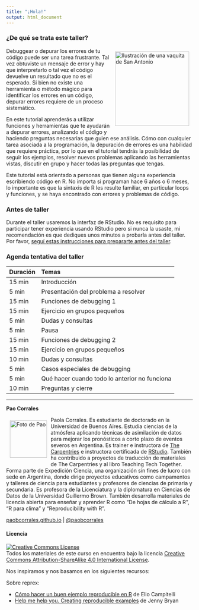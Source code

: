 ```yaml
---
title: "¡Hola!"
output: html_document
---
```


### ¿De qué se trata este taller?

<img src="img/ladybug.png" alt="Ilustración de una vaquita de San Antonio" width="200" height="200" align="right" style="margin:10px"/>Debuggear o depurar los errores de tu código puede ser una tarea frustrante. Tal vez obtuviste un mensaje de error y hay que interpretarlo o tal vez el código devuelve un resultado que no es el esperado. Si bien no existe una herramienta o método mágico para identificar los errores en un código, depurar errores requiere de un proceso sistemático.

En este tutorial aprenderás a utilizar funciones y herramientas que te ayudarán a depurar errores, analizando el código y haciendo preguntas necesarias que guien ese análisis. Cómo con cualquier tarea asociada a la programación, la depuración de errores es una habilidad que requiere práctica, por lo que en el tutorial tendrás la posibilidad de seguir los ejemplos, resolver nuevos problemas aplicando las herramientas vistas, discutir en grupo y hacer todas las preguntas que tengas. 

Este tutorial está orientado a personas que tienen alguna experiencia escribiendo código en R. No importa si programan hace 6 años o 6 meses, lo importante es que la sintaxis de R les resulte familiar, en particular loops y funciones, y se haya encontrado con errores y problemas de código. 


### Antes de taller

Durante el taller usaremos la interfaz de RStudio. No es requisito para participar tener experiencia usando RStudio pero si nunca la usaste, mi recomendación es que dediques unos minutos a probarla antes del taller. Por favor, [seguí estas instrucciones para prepararte antes del taller](antes.html).

### Agenda tentativa del taller 

|Duración |Temas|
|:---|:----------|
| 15 min	 | Introducción |
| 5 min	   | Presentación del problema a resolver |
| 15 min	 | Funciones de debugging 1 |
| 15 min	 | Ejercicio en grupos pequeños |
| 5 min	   | Dudas y consultas |
| 5 min	   | Pausa |
| 15 min	 | Funciones de debugging 2 |
| 15 min	 | Ejercicio en grupos pequeños |
| 10 min	 | Dudas y consultas |
| 5 min	   | Casos especiales de debugging |
| 5 min	   | Qué hacer cuando todo lo anterior no funciona |
| 10 min	 | Preguntas y cierre |

___


**Pao Corrales**

<img src="img/pao_circle.png" alt="Foto de Pao" width="100" height="100" align="left" style="margin:10px"/> Paola Corrales. Es estudiante de doctorado en la Universidad de Buenos Aires. Estudia ciencias de la atmósfera aplicando técnicas de asimilación de datos para mejorar los pronósticos a corto plazo de eventos severos en Argentina. Es trainer e instructora de [The Carpentries](https://carpentries.org/) e instructora certificada de [RStudio](https://education.rstudio.com/trainers/people/corrales+paola/). También ha contribuido a proyectos de traducción de materiales de The Carpentries y al libro Teaching Tech Together. Forma parte de Expedición Ciencia, una organización sin fines de lucro con sede en Argentina, donde dirige proyectos educativos como campamentos y talleres de ciencia para estudiantes y profesores de ciencias de primaria y secundaria. Es profesora de la Licenciatura y la diplomatura en Ciencias de Datos de la Universidad Guillermo Brown.  También desarrolla materiales de licencia abierta para enseñar y aprender R como “De hojas de cálculo a R”, “R para clima” y “Reproducibility with R”.
 

[paobcorrales.github.io](https://github.com/paocorrales) | [\@paobcorrales](https://twitter.com/PaobCorrales)

#### Licencia

<a rel="license" href="https://creativecommons.org/licenses/by-sa/4.0/deed.es_ES"><img alt="Creative Commons License" style="border-width:0" src="https://i.creativecommons.org/l/by-sa/4.0/88x31.png" /></a><br />
Todos los materiales de este curso en encuentra bajo la licencia <a rel="license" href="https://creativecommons.org/licenses/by-sa/4.0/deed.es_ES">Creative Commons Attribution-ShareAlike 4.0 International License</a>.

Nos inspiramos y nos basamos en los siguientes recursos:

Sobre reprex: 

* [Cómo hacer un buen ejemplo reproducible en R](https://eliocamp.github.io/codigo-r/2018/01/buen-ejemplo-reproducible-en-r/) de Elio Campitelli
* [Help me help you. Creating reproducible examples](https://www.rstudio.com/resources/webinars/help-me-help-you-creating-reproducible-examples/) de Jenny Bryan
